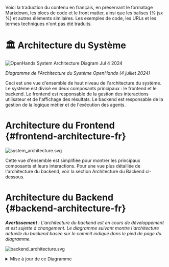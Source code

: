 Voici la traduction du contenu en français, en préservant le formatage Markdown, les blocs de code et le front matter, ainsi que les balises {% jsx %} et autres éléments similaires. Les exemples de code, les URLs et les termes techniques n'ont pas été traduits.

# 🏛️ Architecture du Système

<div style={{ textAlign: 'center' }}>
  <img src="https://github.com/All-Hands-AI/OpenHands/assets/16201837/97d747e3-29d8-4ccb-8d34-6ad1adb17f38" alt="OpenHands System Architecture Diagram Jul 4 2024" />
  <p><em>Diagramme de l'Architecture du Système OpenHands (4 juillet 2024)</em></p>
</div>

Ceci est une vue d'ensemble de haut niveau de l'architecture du système. Le système est divisé en deux composants principaux : le frontend et le backend. Le frontend est responsable de la gestion des interactions utilisateur et de l'affichage des résultats. Le backend est responsable de la gestion de la logique métier et de l'exécution des agents.

# Architecture du Frontend {#frontend-architecture-fr}

![system_architecture.svg](/img/system_architecture.svg)

Cette vue d'ensemble est simplifiée pour montrer les principaux composants et leurs interactions. Pour une vue plus détaillée de l'architecture du backend, voir la section Architecture du Backend ci-dessous.

# Architecture du Backend {#backend-architecture-fr}

_**Avertissement** : L'architecture du backend est en cours de développement et est sujette à changement. Le diagramme suivant montre l'architecture actuelle du backend basée sur le commit indiqué dans le pied de page du diagramme._

![backend_architecture.svg](/img/backend_architecture.svg)

<details>
  <summary>Mise à jour de ce Diagramme</summary>
  <div>
    La génération du diagramme d'architecture du backend est partiellement automatisée.
    Le diagramme est généré à partir des indications de type dans le code en utilisant l'outil py2puml. Le diagramme est ensuite manuellement revu, ajusté et exporté en PNG et SVG.

    ## Prérequis

    - Environnement python fonctionnel dans lequel openhands est exécutable
    (selon les instructions du fichier README.md à la racine du dépôt)
    - [py2puml](https://github.com/lucsorel/py2puml) installé

## Étapes

1.  Générer automatiquement le diagramme en exécutant la commande suivante depuis la racine du dépôt :
    `py2puml openhands openhands > docs/architecture/backend_architecture.puml`

2.  Ouvrir le fichier généré dans un éditeur PlantUML, par ex. Visual Studio Code avec l'extension PlantUML ou [PlantText](https://www.planttext.com/)

3.  Revoir le PUML généré et effectuer tous les ajustements nécessaires au diagramme (ajouter les parties manquantes, corriger les erreurs, améliorer le positionnement).
    _py2puml crée le diagramme en se basant sur les indications de type dans le code, donc des indications manquantes ou incorrectes peuvent entraîner un diagramme incomplet ou incorrect._

4.  Revoir la différence entre le nouveau diagramme et le précédent et vérifier manuellement si les changements sont corrects.
    _S'assurer de ne pas supprimer des parties qui ont été ajoutées manuellement au diagramme par le passé et qui sont toujours pertinentes._

5.  Ajouter le hash du commit qui a été utilisé pour générer le diagramme dans le pied de page du diagramme.

6.  Exporter le diagramme sous forme de fichiers PNG et SVG et remplacer les diagrammes existants dans le répertoire `docs/architecture`. Cela peut être fait avec (par ex. [PlantText](https://www.planttext.com/))

  </div>
</details>
